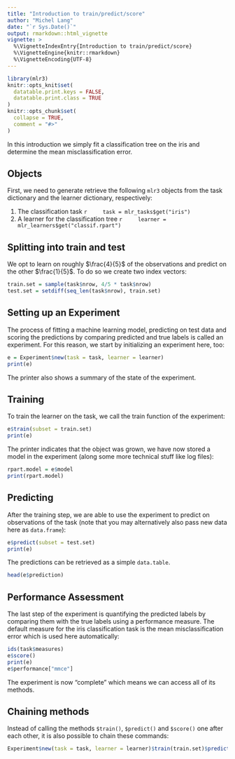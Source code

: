 ```yaml
---
title: "Introduction to train/predict/score"
author: "Michel Lang"
date: "`r Sys.Date()`"
output: rmarkdown::html_vignette
vignette: >
  %\VignetteIndexEntry{Introduction to train/predict/score}
  %\VignetteEngine{knitr::rmarkdown}
  %\VignetteEncoding{UTF-8}
---
```


```r
library(mlr3)
knitr::opts_knit$set(
  datatable.print.keys = FALSE,
  datatable.print.class = TRUE
)
knitr::opts_chunk$set(
  collapse = TRUE,
  comment = "#>"
)
```

In this introduction we simply fit a classification tree on the iris and determine the mean misclassification error.

## Objects

First, we need to generate retrieve the following `mlr3` objects from the task dictionary and the learner dictionary, respectively:

1. The classification task
    ```r
    task = mlr_tasks$get("iris")
    ```
2. A learner for the classification tree
    ```r
    learner = mlr_learners$get("classif.rpart")
    ```

## Splitting into train and test

We opt to learn on roughly $\frac{4}{5}$ of the observations and predict on the other $\frac{1}{5}$.
To do so we create two index vectors:

```r
train.set = sample(task$nrow, 4/5 * task$nrow)
test.set = setdiff(seq_len(task$nrow), train.set)
```

## Setting up an Experiment

The process of fitting a machine learning model, predicting on test data and scoring the predictions by comparing predicted and true labels is called an experiment.
For this reason, we start by initializing an experiment here, too:

```r
e = Experiment$new(task = task, learner = learner)
print(e)
```

The printer also shows a summary of the state of the experiment.


## Training

To train the learner on the task, we call the train function of the experiment:

```r
e$train(subset = train.set)
print(e)
```
The printer indicates that the object was grown, we have now stored a model in the experiment (along some more technical stuff like log files):
```r
rpart.model = e$model
print(rpart.model)
```

## Predicting

After the training step, we are able to use the experiment to predict on observations of the task (note that you may alternatively also pass new data here as `data.frame`):
```r
e$predict(subset = test.set)
print(e)
```
The predictions can be retrieved as a simple `data.table`.
```r
head(e$prediction)
```

## Performance Assessment

The last step of the experiment is quantifying the predicted labels by comparing them with the true labels using a performance measure.
The default measure for the iris classification task is the mean misclassification error which is used here automatically:
```r
ids(task$measures)
e$score()
print(e)
e$performance["mmce"]
```

The experiment is now "complete" which means we can access all of its methods.


## Chaining methods

Instead of calling the methods `$train()`, `$predict()` and `$score()` one after each other, it is also possible to chain these commands:
```r
Experiment$new(task = task, learner = learner)$train(train.set)$predict(test.set)$score()
```
